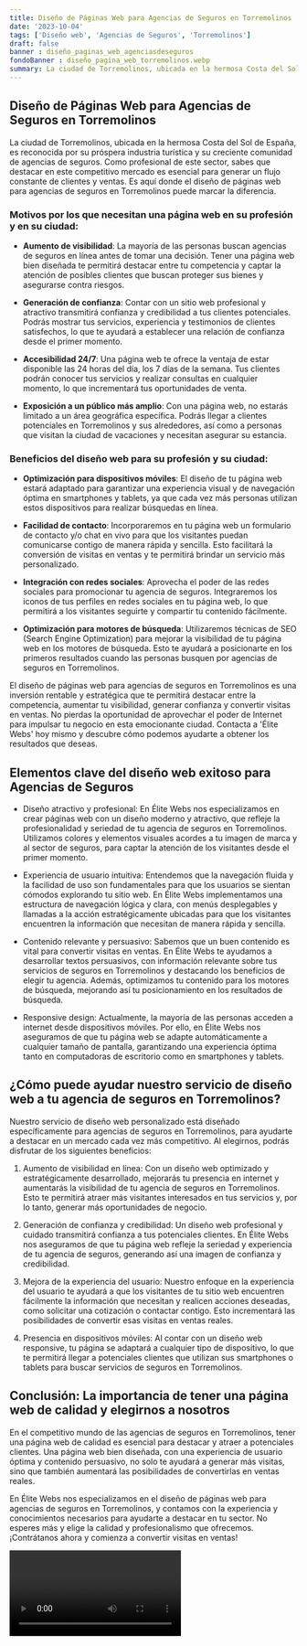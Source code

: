 ```yaml
---
title: Diseño de Páginas Web para Agencias de Seguros en Torremolinos
date: '2023-10-04'
tags: ['Diseño web', 'Agencias de Seguros', 'Torremolinos']
draft: false
banner : diseño_paginas_web_agenciasdeseguros
fondoBanner : diseño_pagina_web_torremolinos.webp
summary: La ciudad de Torremolinos, ubicada en la hermosa Costa del Sol de España, es reconocida por su próspera industria turística y su creciente comunidad de agencias de seguros. Como profesional de este sector, sabes que destacar en este competitivo mercado es esencial para generar un flujo constante de clientes y ventas. Es aquí donde el diseño de páginas web para agencias de seguros en Torremolinos puede marcar la diferencia.
---
```


## Diseño de Páginas Web para Agencias de Seguros en Torremolinos

La ciudad de Torremolinos, ubicada en la hermosa Costa del Sol de España, es reconocida por su próspera industria turística y su creciente comunidad de agencias de seguros. Como profesional de este sector, sabes que destacar en este competitivo mercado es esencial para generar un flujo constante de clientes y ventas. Es aquí donde el diseño de páginas web para agencias de seguros en Torremolinos puede marcar la diferencia.

### Motivos por los que necesitan una página web en su profesión y en su ciudad:

- **Aumento de visibilidad**: La mayoría de las personas buscan agencias de seguros en línea antes de tomar una decisión. Tener una página web bien diseñada te permitirá destacar entre tu competencia y captar la atención de posibles clientes que buscan proteger sus bienes y asegurarse contra riesgos.

- **Generación de confianza**: Contar con un sitio web profesional y atractivo transmitirá confianza y credibilidad a tus clientes potenciales. Podrás mostrar tus servicios, experiencia y testimonios de clientes satisfechos, lo que te ayudará a establecer una relación de confianza desde el primer momento.

- **Accesibilidad 24/7**: Una página web te ofrece la ventaja de estar disponible las 24 horas del día, los 7 días de la semana. Tus clientes podrán conocer tus servicios y realizar consultas en cualquier momento, lo que incrementará tus oportunidades de venta.

- **Exposición a un público más amplio**: Con una página web, no estarás limitado a un área geográfica específica. Podrás llegar a clientes potenciales en Torremolinos y sus alrededores, así como a personas que visitan la ciudad de vacaciones y necesitan asegurar su estancia.

### Beneficios del diseño web para su profesión y su ciudad:

- **Optimización para dispositivos móviles**: El diseño de tu página web estará adaptado para garantizar una experiencia visual y de navegación óptima en smartphones y tablets, ya que cada vez más personas utilizan estos dispositivos para realizar búsquedas en línea.

- **Facilidad de contacto**: Incorporaremos en tu página web un formulario de contacto y/o chat en vivo para que los visitantes puedan comunicarse contigo de manera rápida y sencilla. Esto facilitará la conversión de visitas en ventas y te permitirá brindar un servicio más personalizado.

- **Integración con redes sociales**: Aprovecha el poder de las redes sociales para promocionar tu agencia de seguros. Integraremos los iconos de tus perfiles en redes sociales en tu página web, lo que permitirá a los visitantes seguirte y compartir tu contenido fácilmente.

- **Optimización para motores de búsqueda**: Utilizaremos técnicas de SEO (Search Engine Optimization) para mejorar la visibilidad de tu página web en los motores de búsqueda. Esto te ayudará a posicionarte en los primeros resultados cuando las personas busquen por agencias de seguros en Torremolinos.

El diseño de páginas web para agencias de seguros en Torremolinos es una inversión rentable y estratégica que te permitirá destacar entre la competencia, aumentar tu visibilidad, generar confianza y convertir visitas en ventas. No pierdas la oportunidad de aprovechar el poder de Internet para impulsar tu negocio en esta emocionante ciudad. Contacta a 'Élite Webs' hoy mismo y descubre cómo podemos ayudarte a obtener los resultados que deseas.

<GifSeo />

<Cta />

## Elementos clave del diseño web exitoso para Agencias de Seguros

- Diseño atractivo y profesional: En Élite Webs nos especializamos en crear páginas web con un diseño moderno y atractivo, que refleje la profesionalidad y seriedad de tu agencia de seguros en Torremolinos. Utilizamos colores y elementos visuales acordes a tu imagen de marca y al sector de seguros, para captar la atención de los visitantes desde el primer momento.

- Experiencia de usuario intuitiva: Entendemos que la navegación fluida y la facilidad de uso son fundamentales para que los usuarios se sientan cómodos explorando tu sitio web. En Élite Webs implementamos una estructura de navegación lógica y clara, con menús desplegables y llamadas a la acción estratégicamente ubicadas para que los visitantes encuentren la información que necesitan de manera rápida y sencilla.

- Contenido relevante y persuasivo: Sabemos que un buen contenido es vital para convertir visitas en ventas. En Élite Webs te ayudamos a desarrollar textos persuasivos, con información relevante sobre tus servicios de seguros en Torremolinos y destacando los beneficios de elegir tu agencia. Además, optimizamos tu contenido para los motores de búsqueda, mejorando así tu posicionamiento en los resultados de búsqueda.

- Responsive design: Actualmente, la mayoría de las personas acceden a internet desde dispositivos móviles. Por ello, en Élite Webs nos aseguramos de que tu página web se adapte automáticamente a cualquier tamaño de pantalla, garantizando una experiencia óptima tanto en computadoras de escritorio como en smartphones y tablets.

## ¿Cómo puede ayudar nuestro servicio de diseño web a tu agencia de seguros en Torremolinos?

Nuestro servicio de diseño web personalizado está diseñado específicamente para agencias de seguros en Torremolinos, para ayudarte a destacar en un mercado cada vez más competitivo. Al elegirnos, podrás disfrutar de los siguientes beneficios:

1. Aumento de visibilidad en línea: Con un diseño web optimizado y estratégicamente desarrollado, mejorarás tu presencia en internet y aumentarás la visibilidad de tu agencia de seguros en Torremolinos. Esto te permitirá atraer más visitantes interesados en tus servicios y, por lo tanto, generar más oportunidades de negocio.

2. Generación de confianza y credibilidad: Un diseño web profesional y cuidado transmitirá confianza a tus potenciales clientes. En Élite Webs nos aseguramos de que tu página web refleje la seriedad y experiencia de tu agencia de seguros, generando así una imagen de confianza y credibilidad.

3. Mejora de la experiencia del usuario: Nuestro enfoque en la experiencia del usuario te ayudará a que los visitantes de tu sitio web encuentren fácilmente la información que necesitan y realicen acciones deseadas, como solicitar una cotización o contactar contigo. Esto incrementará las posibilidades de convertir esas visitas en ventas reales.

4. Presencia en dispositivos móviles: Al contar con un diseño web responsive, tu página se adaptará a cualquier tipo de dispositivo, lo que te permitirá llegar a potenciales clientes que utilizan sus smartphones o tablets para buscar servicios de seguros en Torremolinos.

## Conclusión: La importancia de tener una página web de calidad y elegirnos a nosotros

En el competitivo mundo de las agencias de seguros en Torremolinos, tener una página web de calidad es esencial para destacar y atraer a potenciales clientes. Una página web bien diseñada, con una experiencia de usuario óptima y contenido persuasivo, no solo te ayudará a generar más visitas, sino que también aumentará las posibilidades de convertirlas en ventas reales.

En Élite Webs nos especializamos en el diseño de páginas web para agencias de seguros en Torremolinos, y contamos con la experiencia y conocimientos necesarios para ayudarte a destacar en tu sector. No esperes más y elige la calidad y profesionalismo que ofrecemos. ¡Contrátanos ahora y comienza a convertir visitas en ventas!

<Video />

<CtaBot job='Agencias de Seguros' city='Torremolinos'/>

<Gmaps query='Torremolinos+españa+maps' />
